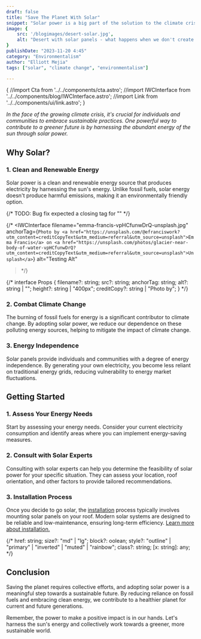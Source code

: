 ```yaml
---
draft: false
title: "Save The Planet With Solar"
snippet: "Solar power is a big part of the solution to the climate crisis. Here's how to get started."
image: {
    src: '/blogimages/desert-solar.jpg',
    alt: "Desert with solar panels - what happens when we don't create a sustainable future."
}
publishDate: "2023-11-20 4:45"
category: "Environmentalism"
author: "Elliott Mejia"
tags: ["solar", "climate change", "environmentalism"]

---
```

{
//import Cta from '../../components/cta.astro'; 
//import IWCInterface from '../../components/blog/IWCInterface.astro';
//import Link from '../../components/ui/link.astro';
}

*In the face of the growing climate crisis, it's crucial for individuals and communities to embrace sustainable practices. One powerful way to contribute to a greener future is by harnessing the abundant energy of the sun through solar power.*

## Why Solar?

### 1. Clean and Renewable Energy

Solar power is a clean and renewable energy source that produces electricity by harnessing the sun's energy. Unlike fossil fuels, solar energy doesn't produce harmful emissions, making it an environmentally friendly option.

{/* TODO: Bug fix expected a closing tag for "<a>" */}


{/* <IWCInterface
  filename="emma-francis-vpHCfunwDrQ-unsplash.jpg"
  anchorTag={`Photo by <a href="https://unsplash.com/@efranciswork?utm_content=creditCopyText&utm_medium=referral&utm_source=unsplash">Emma Francis</a> on <a href="https://unsplash.com/photos/glacier-near-body-of-water-vpHCfunwDrQ?utm_content=creditCopyText&utm_medium=referral&utm_source=unsplash">Unsplash</a>`}
  alt="Testing Alt"
> */}

{/* interface Props {
  filename?: string;
  src?: string;
  anchorTag: string;
  alt?: string | "";
  height?: string | "400px";
  creditCopy?: string | "Photo by";
} */}

### 2. Combat Climate Change

The burning of fossil fuels for energy is a significant contributor to climate change. By adopting solar power, we reduce our dependence on these polluting energy sources, helping to mitigate the impact of climate change.

### 3. Energy Independence

Solar panels provide individuals and communities with a degree of energy independence. By generating your own electricity, you become less reliant on traditional energy grids, reducing vulnerability to energy market fluctuations.

## Getting Started

### 1. Assess Your Energy Needs

Start by assessing your energy needs. Consider your current electricity consumption and identify areas where you can implement energy-saving measures.

### 2. Consult with Solar Experts

Consulting with solar experts can help you determine the feasibility of solar power for your specific situation. They can assess your location, roof orientation, and other factors to provide tailored recommendations.

### 3. Installation Process

Once you decide to go solar, the <a href="/contact" class="hover:text-purple-400 visited:text-blue-500">installation</a> process typically involves mounting solar panels on your roof. Modern solar systems are designed to be reliable and low-maintenance, ensuring long-term efficiency. <a href="/contact" class="hover:text-purple-400 visited:text-blue-500">Learn more about installation.</a>

  {/* href: string;
  size?: "md" | "lg";
  block?: oolean;
  style?: "outline" | "primary" | "inverted" | "muted" | "rainbow";
  class?: string;
  [x: string]: any; */}


## Conclusion

Saving the planet requires collective efforts, and adopting solar power is a meaningful step towards a sustainable future. By reducing reliance on fossil fuels and embracing clean energy, we contribute to a healthier planet for current and future generations.

Remember, the power to make a positive impact is in our hands. Let's harness the sun's energy and collectively work towards a greener, more sustainable world.
